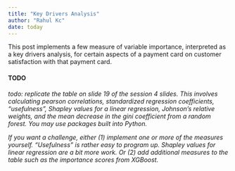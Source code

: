 ```yaml
---
title: "Key Drivers Analysis"
author: "Rahul Kc"
date: today
---
```


This post implements a few measure of variable importance, interpreted as a key drivers analysis, for certain aspects of a payment card on customer satisfaction with that payment card.

:::: {.callout-note collapse="true"}
#### TODO
_todo: replicate the table on slide 19 of the session 4 slides. This involves calculating pearson correlations, standardized regression coefficients, "usefulness", Shapley values for a linear regression, Johnson's relative weights, and the mean decrease in the gini coefficient from a random forest. You may use packages built into Python._

_If you want a challenge, either (1) implement one or more of the measures yourself. "Usefulness" is rather easy to program up. Shapley values for linear regression are a bit more work. Or (2) add additional measures to the table such as the importance scores from XGBoost._
::::